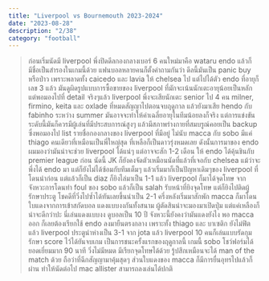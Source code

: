 ```yaml
---
title: "Liverpool vs Bournemouth 2023-2024"
date: "2023-08-28"
description: "2/38"
category: "football"
---
```


> ก่อนเริ่มนัดมี liverpool พึ่งปิดดีลกองกลางเบอร์ 6 คนใหม่มาคือ wataru endo แล้วก็มีชื่อเป็นสำรองในเกมนี้ด้วย แฟนบอลหลายคนก็ตั้งคำถามกันว่า ดีลนี้มันเป็น panic buy หรือป่าว เพราะพลาดทั้ง caicedo และ lavia ให้ chelsea ไป แต่ไปได้ตัว endo ที่อายุก็เลข 3 แล้ว มันดูผิดรูปแบบการซื้อขายของ liverpool ที่มักจะเน้นนักเตะอายุน้อยเป็นหลัก แต่พอมองไปที่ detail จริงๆแล้ว liverpool พึ่งจะเสียนักเตะ senior ไป 4 คน milner, firmino, keita และ oxlade ที่หมดสัญญาไปตอนจบฤดูกาล แล้วยังมาเสีย hendo กับ fabinho ระหว่าง summer มันอาจจะทำให้ค่าเฉลี่ยอายุในทีมน้อยลงก็จริง แต่การแข่งขันระดับนี้มันก็ควรมีผู้เล่นที่มีประสบการณ์สูงๆ แล้วมีสภาพร่างกายที่สมบรูณ์คอยเป็น backup ซึ่งพอมองไป list รายชื่อกองกลางของ liverpool ที่มีอยู่ ไม่นับ macca กับ sobo มีแค่ thiago คนเดียวที่เหมือนเป็นพี่ใหญ่สุด ที่เหลือก็เป็นดาวรุ่งหมดเลย ดังนั้นการมาของ endo ผมมองว่ามันน่าจะช่วย liverpool ได้แน่ๆ แต่อาจจะสัก 1-2 เดือน ให้ endo ได้คุ้นชินกับ premier league ก่อน
> นัดนี้ JK ก็ยังคงจัดตัวเหมือนนัดที่แล้วที่เจอกับ chelsea แม้ว่าจะพึ่งได้ endo มา แต่ก็ยังไม่ได้ซ้อมกับทีมเต็มๆ แล้วเริ่มมาก็เป็นปัญหาเดิมๆของ liverpool ที่โดนนำก่อน แต่แล้วก็เป็น diaz ก็ยิงไล่มาเป็น 1-1 แล้ว liverpool ก็มาได้จุดโทษ จากจังหวะการโดนทำ foul ของ sobo แล้วก็เป็น salah รับหน้าที่ยิงจุดโทษ แต่ก็ยิงไปติดผู้รักษาประตู โชคดีที่วิ่งไปซ้ำได้ทันเลยขึ้นนำเป็น 2-1
> ครึ่งหลังเริ่มมาสักพัก macca ก็มาโดนใบแดงจากการเข้าสกัดบอล แดงแบบงงกันทั้งสนาม ผู้ตัดสินน่าจะมองมาเปิดปุ่ม แต่แค่เหลืองก็น่าจะดีกว่าปะ นี่เล่นแดงแบบงง ดูบอลเป็น 10 ปี จังหวะนี้ยังคงว่ามันแดงยังไง พอ macca ออก ก็เลยต้องเรียกใช้ endo ลงมายืนตรงกลาง เพราะทั้ง thiago และ บาเซติก ยังไม่ฟิต แล้ว liverpool ประตูนำห่างเป็น 3-1 จาก jota แล้ว liverpool 10 คนก็เล่นแบบรัดกุมรักษา score ไว้ได้ยันจบเกม เป็นการชนะครั้งแรกของฤดูกาลนี้
> เกมนี้ sobo โชว์ฟอร์มได้ยอดเยี่ยมมาก 90 นาที วิ่งไม่มีหมด มีเรียกจุดโทษได้ด้วย รู้ปสึกเหมือนจะได้ man of the match ด้วย ถือว่าที่ฉีกสัญญามาคุ้มสุดๆ ส่วนใบแดงของ macca ก็มีการยื่นอุทรไปแล้วก็ผ่าน ทำให้นัดต่อไป mac allister สามารถลงเล่นได้ปกติ

